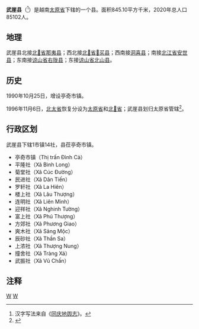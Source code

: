 {{Infobox Settlement
|name                   = 武崖县
|settlement_type        = 县
|official_name          = 
|other_name             = 
|native_name            = {{lang|vi|Huyện Võ Nhai}}
|nickname               = 
|motto                  = 
|image_skyline          = 
|imagesize              = 
|image_caption          = 
|image_flag             = 
|flag_size              = 
|image_seal             = 
|seal_size              = 
|image_shield           = 
|shield_size            = 
|image_blank_emblem     = 
|blank_emblem_size      = 
|image_map              = {{Infobox mapframe|frame-width=250|zoom=10}}
|mapsize                = 
|map_caption            = 
|image_map1             = Bản đồ Thái Nguyên.svg
|mapsize1               = 
|map_caption1           = 武崖县在太原省的位置
|pushpin_map            = Vietnam
|pushpin_label_position = bottom
|pushpin_map_caption    = 武崖县在越南的位置
|pushpin_map1           = 
|pushpin_label_position1= 
|pushpin_map_caption1   = 
|subdivision_type       = 国家
|subdivision_name       = {{flag|Vietnam}}
|subdivision_type1      = [[越南行政区划|省]]
|subdivision_name1      = [[太原省|太原省]]
|subdivision_type2      = 行政区划
|subdivision_name2      = 1市镇14社
|subdivision_type3      = 
|subdivision_name3      = 
|seat_type              = 县莅
|seat                   = {{link-vi|亭奇市镇|Đình Cả}}
|government_type        = 
|leader_title           = 
|leader_name            = 
|leader_title1          = 
|leader_name1           = 
|established_title      = 
|established_date       = 
|area_magnitude         = 
|unit_pref              = 
|area_footnotes         = 
|area_total_km2         = 845.10
|area_land_km2          = 
|area_water_km2         = 
|area_water_percent     = 
|area_urban_km2         = 
|area_metro_km2         = 
|population_as_of       = 2020年
|population_footnotes   = 
|population_note        = 
|population_total       = 85102
|population_density_km2 = auto
|population_metro             = 
|population_density_metro_km2 = 
|population_urban             = 
|population_density_urban_km2 = 
|timezone               = [[越南标准时间|越南标准时间]]
|utc_offset             = +7
|elevation_footnotes    = 
|elevation_m            = 
|coor_type              = 
|coordinates            = 
|postal_code_type       = 
|postal_code            = 
|area_code              = 
|website                = [http://vonhai.thainguyen.gov.vn 武崖县电子信息门户网站]
|footnotes              = 
}}
'''武崖县'''（{{vie|v='''Huyện Võ Nhai'''|hn=縣武崖}}<ref>汉字写法来自《[[同庆地舆志|同庆地舆志]]》。</ref>）是越南[[太原省|太原省]]下辖的一个县。面积845.10平方千米，2020年总人口85102人。

==地理==
武崖县北接[[北𣴓省|北𣴓省]][[那夷县|那夷县]]；西北接[[北𣴓省|北𣴓省]][[𢄂买县_(北𣴓省)|𢄂买县]]；西南接[[洞喜县|洞喜县]]；南接[[北江省|北江省]][[安世县|安世县]]；东南接[[谅山省|谅山省]][[右陇县|右陇县]]；东接[[谅山省|谅山省]][[北山县|北山县]]。

==历史==
1990年10月25日，增设亭奇市镇。

1996年11月6日，[[北太省|北太省]]恢复分设为[[太原省|太原省]]和[[北𣴓省|北𣴓省]]；武崖县划归太原省管辖<ref>{{Cite web |url=https://thuvienphapluat.vn/van-ban/Bo-may-hanh-chinh/Nghi-quyet-chia-va-dieu-chinh-dia-gioi-hanh-chinh-tinh-40091.aspx |title=Nghị quyết về việc chia và điều chỉnh địa giới hành chính một số tỉnh do Quốc Hội ban hành |access-date=2020-05-05 |archive-date=2017-08-30 |archive-url=https://web.archive.org/web/20170830234714/https://thuvienphapluat.vn/van-ban/Bo-may-hanh-chinh/Nghi-quyet-chia-va-dieu-chinh-dia-gioi-hanh-chinh-tinh-40091.aspx |dead-url=no }}</ref>。

==行政区划==
武崖县下辖1市镇14社，县莅亭奇市镇。
*亭奇市镇（Thị trấn Đình Cả）
*平隆社（Xã Bình Long）
*菊堂社（Xã Cúc Đường）
*民进社（Xã Dân Tiến）
*罗轩社（Xã La Hiên）
*楼上社（Xã Lâu Thượng）
*连明社（Xã Liên Minh）
*迎祥社（Xã Nghinh Tường）
*富上社（Xã Phú Thượng）
*方郊社（Xã Phương Giao）
*爽木社（Xã Sảng Mộc）
*辰砂社（Xã Thần Sa）
*上浓社（Xã Thượng Nung）
*撞舍社（Xã Tràng Xá）
*武振社（Xã Vũ Chấn）

==注释==
{{reflist}}

{{太原省行政区划}}
{{越南东北部之县市镇区域划分}}

[[Category:越南县份|W]]
[[Category:太原省|W]]
